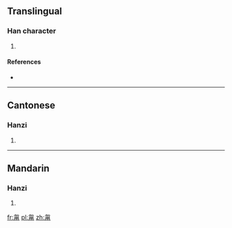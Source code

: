 ==Translingual==

===Han character===
{{Han char|rn=101|rad=用|as=04|sn=9|four=27227|canj=PHBQ}}

# {{defn|Han|sort=用04}}

====References====
* {{Han ref|kx=0756.051|hdz=10259.060|uh=752E|ud=29998|bh=CFD9|bd=53209}}

----

==Cantonese==

===Hanzi===
{{yue-hanzi|jyut=|y=fung6}}

# {{defn|lang=yue|sort=用04}}

----

==Mandarin==

===Hanzi===
{{cmn-hanzi|pin=[[fèng]] ([[feng4]]), [[nìng]] ([[ning4]])|wg=feng<sup>4</sup>, ning<sup>4</sup>}}

# {{defn|lang=cmn|sort=用04}}

[[fr:甮]]
[[pl:甮]]
[[zh:甮]]